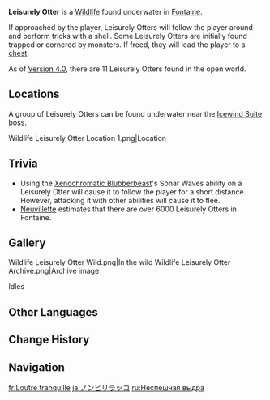 {{Wildlife Infobox
|image    = Leisurely Otter Icon.png
|type     = Wildlife
|family   = Beasts
|location = [[Fontaine]]
|description = A unique lifeform that lives in the water. Rumor has it that this creature has a deep phylogenetic relationship with the [[weasels]] that can be seen quite commonly on land. Its temperament is meek and indolent, and the rhythm of its existence is unhurried, bearing no sense of stress within its being.<br>When people encounter these languid otters, they often find these creatures floating with their backs facing the water, bringing both their paws together as a gesture of greeting. However, beneath their leisurely facade, they also possess a cleverness in their living, bearing enough intellect to use reefs to open up shellfish or mollusks in hopes of extracting delicious sustenance. Sometimes, after finding themselves stuffed from a massive meal, they won't need to forage for quite some time, allowing them to condense their eating habits into something best described as "stuff yourself lots now and rest lots more later."
}}
'''Leisurely Otter''' is a [[Wildlife]] found underwater in [[Fontaine]]. 

If approached by the player, Leisurely Otters will follow the player around and perform tricks with a shell. Some Leisurely Otters are initially found trapped or cornered by monsters. If freed, they will lead the player to a [[chest]].

As of [[Version 4.0]], there are 11 Leisurely Otters found in the open world.

==Locations==
A group of Leisurely Otters can be found underwater near the [[Icewind Suite]] boss.
<gallery>
Wildlife Leisurely Otter Location 1.png|Location
</gallery>

==Trivia==
* Using the [[Xenochromatic Creature|Xenochromatic Blubberbeast]]'s Sonar Waves ability on a Leisurely Otter will cause it to follow the player for a short distance. However, attacking it with other abilities will cause it to flee.
* [[Neuvillette]] estimates that there are over 6000 Leisurely Otters in Fontaine.

==Gallery==
<gallery>
Wildlife Leisurely Otter Wild.png|In the wild
Wildlife Leisurely Otter Archive.png|Archive image
</gallery>
{{clr}}
;Idles
{{Preview
|file1    = Leisurely Otter Idle Swim
|caption1 = Swimming

|file2    = Leisurely Otter Idle Play
|caption2 = Playing

|file3    = Leisurely Otter Idle Backstroke
|caption3 = Backstroke swimming in an eight shape

|file4    = Leisurely Otter Idle Drop Shell
|caption4 = Dropping the shell

|file5    = Leisurely Otter Idle Hug Shell
|caption5 = Hugging the shell

|file6    = Leisurely Otter Idle Juggle Shell
|caption6 = Juggling the shell

|file7    = Leisurely Otter Idle Juggle Shell Underwater
|caption7 = Juggling the shell underwater

|file8    = Leisurely Otter Idle Look Around
|caption8 = Looking around
}}

==Other Languages==
{{Other Languages
|en      = Leisurely Otter
|zhs     = 悠悠海獭
|zhs_rm  = Yōuyōu Hǎitǎ
|zht     = 悠悠海獺
|zht_rm  = Yōuyōu Hǎità
|zh_tl   = Leisurely Sea Otter
|ja      = ノンビリラッコ
|ja_rm   = Nonbiri Rakko
|ja_tl   = Leisurely Sea Otter
|ko      = 느긋한 해달
|ko_tl   = Leisurely Sea Otter
|es      = Nutria apacible
|es_tl   = Peaceful Otter
|fr      = Loutre tranquille
|fr_tl   = Leisurely Otter
|ru      = Неспешная выдра
|ru_tl   = Leisurely Otter
|th      = นากทะเลแสนชิล
|th_rm   = Nak Thale Saen Chin
|th_tl   = Leisurely Sea Otter
|vi      = Rái Cá Nhàn Nhã
|vi_tl   = 
|de      = Gemütlicher Otter
|de_tl   = Cozy Otter
|id      = Leisurely Otter
|pt      = Lontra Descontraída
|pt_tl   = Relaxed Otter
|tr      = Sakin Su Samuru
|tr_tl   = Calm Otter
|it      = Lontra flemmatica
|it_tl   = Phlegmatic Otter
}}

==Change History==
{{Change History|4.0}}
<!--
==References==
{{Reflist}}
-->
==Navigation==
{{Wildlife Navbox}}

[[fr:Loutre tranquille]]
[[ja:ノンビリラッコ]]
[[ru:Неспешная выдра]]
